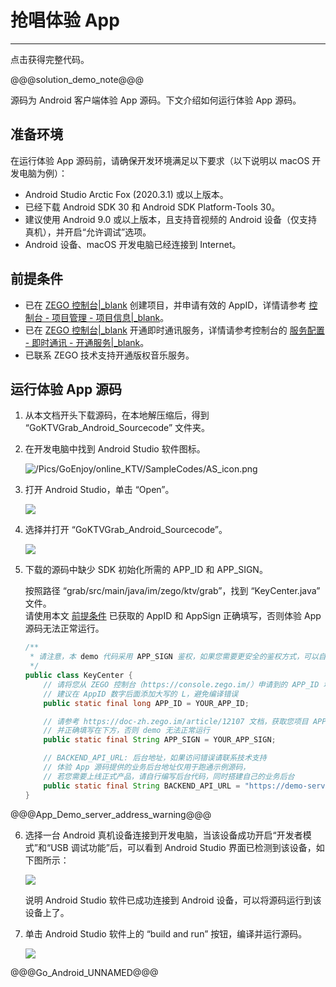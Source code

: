 # 抢唱体验 App

- - -

<Card title="示例源码" href="https://codestore.zego.im/project/18" target="_blank">点击获得完整代码。</Card>


@@@solution_demo_note@@@

源码为 Android 客户端体验 App 源码。下文介绍如何运行体验 App 源码。


## 准备环境

在运行体验 App 源码前，请确保开发环境满足以下要求（以下说明以 macOS 开发电脑为例）：

- Android Studio Arctic Fox (2020.3.1) 或以上版本。
- 已经下载 Android SDK 30 和 Android SDK Platform-Tools 30。
- 建议使用 Android 9.0 或以上版本，且支持音视频的 Android 设备（仅支持真机），并开启“允许调试”选项。
- Android 设备、macOS 开发电脑已经连接到 Internet。


## 前提条件

- 已在 [ZEGO 控制台\|_blank](https://console.zego.im/) 创建项目，并申请有效的 AppID，详情请参考 [控制台 - 项目管理 - 项目信息\|_blank](#12107)。
- 已在 [ZEGO 控制台\|_blank](https://console.zego.im) 开通即时通讯服务，详情请参考控制台的 [服务配置 - 即时通讯 - 开通服务\|_blank](#14994)。
- 已联系 ZEGO 技术支持开通版权音乐服务。

## 运行体验 App 源码

1. 从本文档开头下载源码，在本地解压缩后，得到 “GoKTVGrab_Android_Sourcecode” 文件夹。

2. 在开发电脑中找到 Android Studio 软件图标。
     
    ![/Pics/GoEnjoy/online_KTV/SampleCodes/AS_icon.png](https://storage.zego.im/sdk-doc/Pics/GoEnjoy/online_KTV/SampleCodes/AS_icon.png)

3. 打开 Android Studio，单击 “Open”。   

    <Frame width="512" height="auto" caption=""><img src="https://storage.zego.im/sdk-doc/Pics/GoEnjoy/online_KTV/SampleCodes/AS_Welcome_Interface.png" /></Frame>

4. 选择并打开 “GoKTVGrab_Android_Sourcecode”。

    <Frame width="512" height="auto" caption=""><img src="https://storage.zego.im/sdk-doc/Pics/GoEnjoy/KTVGrab/Android/Android_SourceCode.png" /></Frame>

5. 下载的源码中缺少 SDK 初始化所需的 APP_ID 和 APP_SIGN。   

    按照路径 “grab/src/main/java/im/zego/ktv/grab”，找到 “KeyCenter.java” 文件。   
    请使用本文 [前提条件](15468#2) 已获取的 AppID 和 AppSign 正确填写，否则体验 App 源码无法正常运行。

    ```java
    /**
     * 请注意，本 demo 代码采用 APP_SIGN 鉴权，如果您需要更安全的鉴权方式，可以自行切换为 Token 鉴权
     */
    public class KeyCenter {
        // 请将您从 ZEGO 控制台（https://console.zego.im/）申请到的 APP_ID 填写在下方
        // 建议在 AppID 数字后面添加大写的 L，避免编译错误
        public static final long APP_ID = YOUR_APP_ID;

        // 请参考 https://doc-zh.zego.im/article/12107 文档，获取您项目 APP_ID 对应的 APP_SIGN（长度为 64 位的字符串）
        // 并正确填写在下方，否则 demo 无法正常运行
        public static final String APP_SIGN = YOUR_APP_SIGN;

        // BACKEND_API_URL: 后台地址，如果访问错误请联系技术支持
        // 体验 App 源码提供的业务后台地址仅用于跑通示例源码，
        // 若您需要上线正式产品，请自行编写后台代码，同时搭建自己的业务后台
        public static final String BACKEND_API_URL = "https://demo-server-sh.imzego.com";
    }
    ```

@@@App_Demo_server_address_warning@@@

6. 选择一台 Android 真机设备连接到开发电脑，当该设备成功开启“开发者模式”和“USB 调试功能”后，可以看到 Android Studio 界面已检测到该设备，如下图所示：  

    <Frame width="512" height="auto" caption=""><img src="https://storage.zego.im/sdk-doc/Pics/GoEnjoy/LiveShow/android_device_detected.png" /></Frame>     

    说明 Android Studio 软件已成功连接到 Android 设备，可以将源码运行到该设备上了。

7. 单击 Android Studio 软件上的 “build and run” 按钮，编译并运行源码。  

    <Frame width="512" height="auto" caption=""><img src="https://storage.zego.im/sdk-doc/Pics/GoEnjoy/LiveShow/android_build_and_run.png" /></Frame>


@@@Go_Android_UNNAMED@@@
